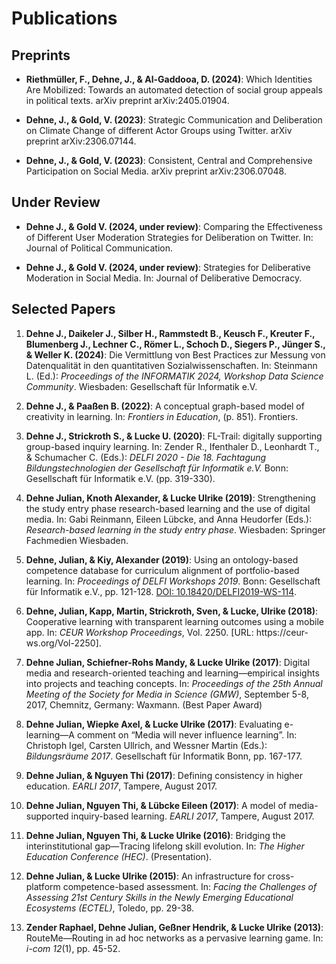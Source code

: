 # Publications


## Preprints

- **Riethmüller, F., Dehne, J., & Al-Gaddooa, D. (2024)**: Which Identities Are Mobilized: Towards an automated detection of social group appeals in political texts. arXiv preprint arXiv:2405.01904.

- **Dehne, J., & Gold, V. (2023)**: Strategic Communication and Deliberation on Climate Change of different Actor Groups using Twitter. arXiv preprint arXiv:2306.07144.

- **Dehne, J., & Gold, V. (2023)**: Consistent, Central and Comprehensive Participation on Social Media. arXiv preprint arXiv:2306.07048.


## Under Review
- **Dehne J., & Gold V. (2024, under review)**: Comparing the Effectiveness of Different User Moderation Strategies for Deliberation on Twitter. In: Journal of Political Communication.

- **Dehne J., & Gold V. (2024, under review)**: Strategies for Deliberative Moderation in Social Media. In: Journal of Deliberative Democracy.


\newpage

## Selected Papers

1. **Dehne J., Daikeler J., Silber H., Rammstedt B., Keusch F., Kreuter F., Blumenberg J., Lechner C., Römer L., Schoch D., Siegers P., Jünger S., & Weller K. (2024)**: Die Vermittlung von Best Practices zur Messung von Datenqualität in den quantitativen Sozialwissenschaften. In: Steinmann L. (Ed.): *Proceedings of the INFORMATIK 2024, Workshop Data Science Community*. Wiesbaden: Gesellschaft für Informatik e.V.

2. **Dehne J., & Paaßen B. (2022)**: A conceptual graph-based model of creativity in learning. In: *Frontiers in Education*, (p. 851). Frontiers.

3. **Dehne J., Strickroth S., & Lucke U. (2020)**: FL-Trail: digitally supporting group-based inquiry learning. In: Zender R., Ifenthaler D., Leonhardt T., & Schumacher C. (Eds.): *DELFI 2020 - Die 18. Fachtagung Bildungstechnologien der Gesellschaft für Informatik e.V.* Bonn: Gesellschaft für Informatik e.V. (pp. 319-330).

4. **Dehne Julian, Knoth Alexander, & Lucke Ulrike (2019)**: Strengthening the study entry phase research-based learning and the use of digital media. In: Gabi Reinmann, Eileen Lübcke, and Anna Heudorfer (Eds.): *Research-based learning in the study entry phase*. Wiesbaden: Springer Fachmedien Wiesbaden.

5. **Dehne, Julian, & Kiy, Alexander (2019)**: Using an ontology-based competence database for curriculum alignment of portfolio-based learning. In: *Proceedings of DELFI Workshops 2019*. Bonn: Gesellschaft für Informatik e.V., pp. 121-128. [DOI: 10.18420/DELFI2019-WS-114](http://dl.gi.de/handle/20.500.12116/27953).

6. **Dehne, Julian, Kapp, Martin, Strickroth, Sven, & Lucke, Ulrike (2018)**: Cooperative learning with transparent learning outcomes using a mobile app. In: *CEUR Workshop Proceedings*, Vol. 2250. [URL: https://ceur-ws.org/Vol-2250].

7. **Dehne Julian, Schiefner-Rohs Mandy, & Lucke Ulrike (2017)**: Digital media and research-oriented teaching and learning—empirical insights into projects and teaching concepts. In: *Proceedings of the 25th Annual Meeting of the Society for Media in Science (GMW)*, September 5-8, 2017, Chemnitz, Germany: Waxmann. (Best Paper Award)

8. **Dehne Julian, Wiepke Axel, & Lucke Ulrike (2017)**: Evaluating e-learning—A comment on "Media will never influence learning". In: Christoph Igel, Carsten Ullrich, and Wessner Martin (Eds.): *Bildungsräume 2017*. Gesellschaft für Informatik Bonn, pp. 167-177.

9. **Dehne Julian, & Nguyen Thi (2017)**: Defining consistency in higher education. *EARLI 2017*, Tampere, August 2017.

10. **Dehne Julian, Nguyen Thi, & Lübcke Eileen (2017)**: A model of media-supported inquiry-based learning. *EARLI 2017*, Tampere, August 2017.

11. **Dehne Julian, Nguyen Thi, & Lucke Ulrike (2016)**: Bridging the interinstitutional gap—Tracing lifelong skill evolution. In: *The Higher Education Conference (HEC)*. (Presentation).

12. **Dehne Julian, & Lucke Ulrike (2015)**: An infrastructure for cross-platform competence-based assessment. In: *Facing the Challenges of Assessing 21st Century Skills in the Newly Emerging Educational Ecosystems (ECTEL)*, Toledo, pp. 29-38.

13. **Zender Raphael, Dehne Julian, Geßner Hendrik, & Lucke Ulrike (2013)**: RouteMe—Routing in ad hoc networks as a pervasive learning game. In: *i-com 12*(1), pp. 45-52.


